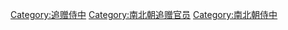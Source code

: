 [[Category:追赠侍中|Category:追赠侍中]]
[[Category:南北朝追赠官员|Category:南北朝追赠官员]]
[[Category:南北朝侍中|Category:南北朝侍中]]